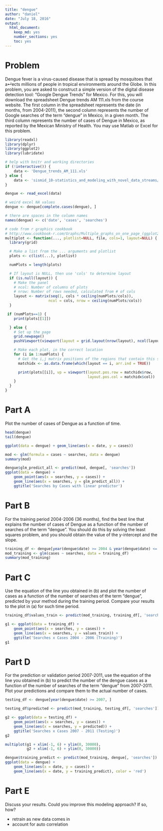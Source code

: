 ```yaml
---
title: "dengue"
author: "daniel"
date: "July 18, 2016"
output: 
  html_document: 
    keep_md: yes
    number_sections: yes
    toc: yes
---
```


# Problem

Dengue fever is a virus-caused disease that is spread by mosquitoes that a↵ects millions of people in tropical
environments around the Globe. In this problem, you are asked to construct a simple version of the digital
disease detection tool: “Google Dengue Trends” for Mexico. For this, you will download the spreadsheet
Dengue trends AM 111.xls from the course website. The first column in the spreadsheet represents the
date (in months, from 2004-2011), the second column represents the number of Google searches of the term
“dengue” in Mexico, in a given month. The third column represents the number of cases of Dengue in
Mexico, as reported by the Mexican Ministry of Health. You may use Matlab or Excel for this problem.

```r
library(readxl)
library(dplyr)
library(ggplot2)
library(lubridate)

# help with knitr and working directories
if (!interactive()) {
    data <- 'Dengue_trends_AM_111.xls'
} else {
    data <- 'sismid_10-statistics_and_modeling_with_novel_data_streams/dengue/Dengue_trends_AM_111.xls'
}

dengue <- read_excel(data)

# weird excel NA values
dengue <- dengue[complete.cases(dengue), ]

# there are spaces in the column names
names(dengue) <- c('date', 'cases', 'searches')
```

```r
# code from r graphics cookbook
# http://www.cookbook-r.com/Graphs/Multiple_graphs_on_one_page_(ggplot2)/
multiplot <- function(..., plotlist=NULL, file, cols=1, layout=NULL) {
  library(grid)

  # Make a list from the ... arguments and plotlist
  plots <- c(list(...), plotlist)

  numPlots = length(plots)

  # If layout is NULL, then use 'cols' to determine layout
  if (is.null(layout)) {
    # Make the panel
    # ncol: Number of columns of plots
    # nrow: Number of rows needed, calculated from # of cols
    layout <- matrix(seq(1, cols * ceiling(numPlots/cols)),
                    ncol = cols, nrow = ceiling(numPlots/cols))
  }

 if (numPlots==1) {
    print(plots[[1]])

  } else {
    # Set up the page
    grid.newpage()
    pushViewport(viewport(layout = grid.layout(nrow(layout), ncol(layout))))

    # Make each plot, in the correct location
    for (i in 1:numPlots) {
      # Get the i,j matrix positions of the regions that contain this subplot
      matchidx <- as.data.frame(which(layout == i, arr.ind = TRUE))

      print(plots[[i]], vp = viewport(layout.pos.row = matchidx$row,
                                      layout.pos.col = matchidx$col))
    }
  }
}
```

# Part A

Plot the number of cases of Dengue as a function of time.

```r
head(dengue)
tail(dengue)
```

```r
ggplot(data = dengue) + geom_line(aes(x = date, y = cases))
```

```r
mod <- glm(formula = cases ~ searches, data = dengue)
summary(mod)
```

```r
dengue$glm_predict_all <- predict(mod, dengue[, 'searches'])
ggplot(data = dengue) +
    geom_point(aes(x = searches, y = cases)) +
    geom_line(aes(x = searches, y = glm_predict_all)) +
    ggtitle('Searches by Cases with linear predictor')
```

# Part B

For the training period 2004-2006 (36 months), find the best line that explains the number of cases
of Dengue as a function of the number of searches of the term “dengue”. You should do this by solving
the least squares problem, and you should obtain the value of the y-intercept and the slope.


```r
training_df <- dengue[year(dengue$date) >= 2004 & year(dengue$date) <= 2006, ]
mod_training <- glm(cases ~ searches, data = training_df)
summary(mod_training)
```

# Part C

Use the equation of the line you obtained in (b) and plot the number of cases as a function of the number
of searches of the term “dengue”, predicted by your method during the training period. Compare your
results to the plot in (a) for such time period.

```r
training_df$values_train <- predict(mod_training, training_df[, 'searches'])

g1 <- ggplot(data = training_df) +
    geom_point(aes(x = searches, y = cases)) +
    geom_line(aes(x = searches, y = values_train)) +
    ggtitle('Searches x Cases 2004 - 2006 (Training)')
g1
```

# Part D

For the prediction or validation period 2007-2011, use the equation of the line you obtained in (b)
to predict the number of the dengue cases as a function of the number of searches of the term “dengue”
from 2007-2011. Plot your predictions and compare them to the actual number of cases.

```r
testing_df <- dengue[year(dengue$date) >= 2007, ]
```

```r
testing_df$predicted <- predict(mod_training, testing_df[, 'searches'])

g2 <- ggplot(data = testing_df) +
    geom_point(aes(x = searches, y = cases)) +
    geom_line(aes(x = searches, y = predicted)) +
    ggtitle('Searches x Cases 2007 - 2011 (Testing)')
g2
```

```r
multiplot(g1 + xlim(-1, 6) + ylim(0, 30000),
          g2 + xlim(-1, 6) + ylim(0, 30000))
```

```r
dengue$training_predict <- predict(mod_training, dengue[, 'searches'])
ggplot(data = dengue) +
    geom_line(aes(x = date, y = cases)) +
    geom_line(aes(x = date, y = training_predict), color = 'red')
```

# Part E

Discuss your results. Could you improve this modeling approach? If so, how?

- retrain as new data comes in
- account for auto correlation


